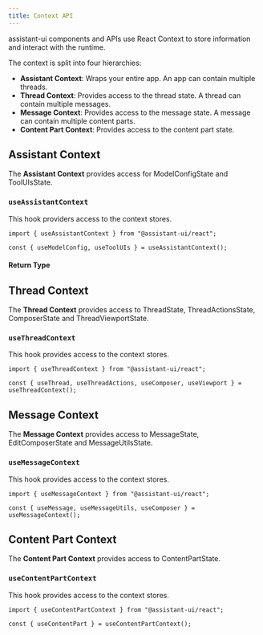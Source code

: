 ```yaml
---
title: Context API
---
```


assistant-ui components and APIs use React Context to store information and interact with the runtime.

The context is split into four hierarchies:

- **Assistant Context**: Wraps your entire app. An app can contain multiple threads.
- **Thread Context**: Provides access to the thread state. A thread can contain multiple messages.
- **Message Context**: Provides access to the message state. A message can contain multiple content parts.
- **Content Part Context**: Provides access to the content part state.



## Assistant Context

The **Assistant Context** provides access for ModelConfigState and ToolUIsState.

### `useAssistantContext`

This hook providers access to the context stores.

```tsx
import { useAssistantContext } from "@assistant-ui/react";

const { useModelConfig, useToolUIs } = useAssistantContext();
```

#### Return Type

<AssistantContextValue />


## Thread Context

The **Thread Context** provides access to ThreadState, ThreadActionsState, ComposerState and ThreadViewportState.

### `useThreadContext`

This hook provides access to the context stores.

```tsx
import { useThreadContext } from "@assistant-ui/react";

const { useThread, useThreadActions, useComposer, useViewport } = useThreadContext();
```

## Message Context

The **Message Context** provides access to MessageState, EditComposerState and MessageUtilsState.

### `useMessageContext`

This hook provides access to the context stores.

```tsx
import { useMessageContext } from "@assistant-ui/react";

const { useMessage, useMessageUtils, useComposer } = useMessageContext();
```

## Content Part Context

The **Content Part Context** provides access to ContentPartState.

### `useContentPartContext`

This hook provides access to the context stores.

```tsx
import { useContentPartContext } from "@assistant-ui/react";

const { useContentPart } = useContentPartContext();
```